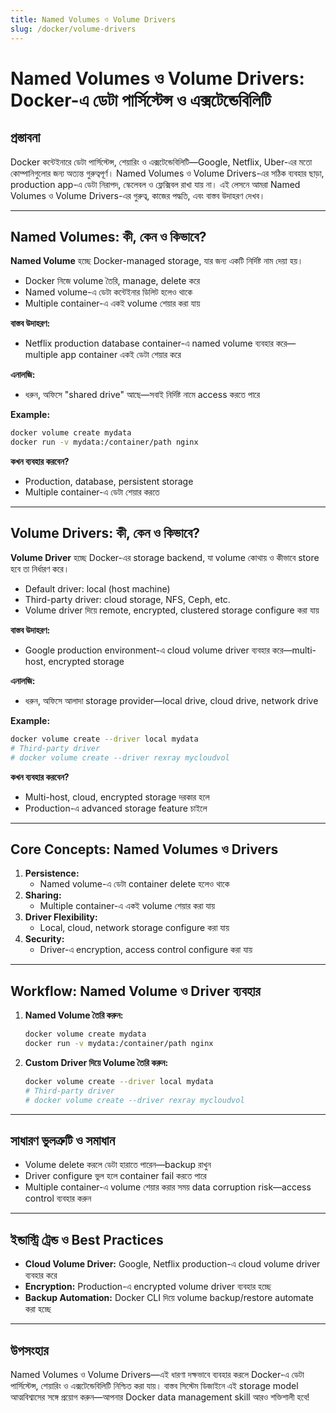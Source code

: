```yaml
---
title: Named Volumes ও Volume Drivers
slug: /docker/volume-drivers
---
```


# Named Volumes ও Volume Drivers: Docker-এ ডেটা পার্সিস্টেন্স ও এক্সটেন্ডেবিলিটি

## প্রস্তাবনা

Docker কন্টেইনারে ডেটা পার্সিস্টেন্স, শেয়ারিং ও এক্সটেন্ডেবিলিটি—Google, Netflix, Uber-এর মতো কোম্পানিগুলোর জন্য অত্যন্ত গুরুত্বপূর্ণ। Named Volumes ও Volume Drivers-এর সঠিক ব্যবহার ছাড়া, production app-এ ডেটা নিরাপদ, স্কেলেবল ও ফ্লেক্সিবল রাখা যায় না। এই লেসনে আমরা Named Volumes ও Volume Drivers-এর গুরুত্ব, কাজের পদ্ধতি, এবং বাস্তব উদাহরণ দেখব।

---

## Named Volumes: কী, কেন ও কিভাবে?

**Named Volume** হচ্ছে Docker-managed storage, যার জন্য একটি নির্দিষ্ট নাম দেয়া হয়।

- Docker নিজে volume তৈরি, manage, delete করে
- Named volume-এ ডেটা কন্টেইনার ডিলিট হলেও থাকে
- Multiple container-এ একই volume শেয়ার করা যায়

**বাস্তব উদাহরণ:**
- Netflix production database container-এ named volume ব্যবহার করে—multiple app container একই ডেটা শেয়ার করে

**এনালজি:**
- ধরুন, অফিসে "shared drive" আছে—সবাই নির্দিষ্ট নামে access করতে পারে

**Example:**
```bash
docker volume create mydata
docker run -v mydata:/container/path nginx
```

**কখন ব্যবহার করবেন?**
- Production, database, persistent storage
- Multiple container-এ ডেটা শেয়ার করতে

---

## Volume Drivers: কী, কেন ও কিভাবে?

**Volume Driver** হচ্ছে Docker-এর storage backend, যা volume কোথায় ও কীভাবে store হবে তা নির্ধারণ করে।

- Default driver: local (host machine)
- Third-party driver: cloud storage, NFS, Ceph, etc.
- Volume driver দিয়ে remote, encrypted, clustered storage configure করা যায়

**বাস্তব উদাহরণ:**
- Google production environment-এ cloud volume driver ব্যবহার করে—multi-host, encrypted storage

**এনালজি:**
- ধরুন, অফিসে আলাদা storage provider—local drive, cloud drive, network drive

**Example:**
```bash
docker volume create --driver local mydata
# Third-party driver
# docker volume create --driver rexray mycloudvol
```

**কখন ব্যবহার করবেন?**
- Multi-host, cloud, encrypted storage দরকার হলে
- Production-এ advanced storage feature চাইলে

---

## Core Concepts: Named Volumes ও Drivers

1. **Persistence:**
    - Named volume-এ ডেটা container delete হলেও থাকে
2. **Sharing:**
    - Multiple container-এ একই volume শেয়ার করা যায়
3. **Driver Flexibility:**
    - Local, cloud, network storage configure করা যায়
4. **Security:**
    - Driver-এ encryption, access control configure করা যায়

---

## Workflow: Named Volume ও Driver ব্যবহার

1. **Named Volume তৈরি করুন:**
    ```bash
    docker volume create mydata
    docker run -v mydata:/container/path nginx
    ```
2. **Custom Driver দিয়ে Volume তৈরি করুন:**
    ```bash
    docker volume create --driver local mydata
    # Third-party driver
    # docker volume create --driver rexray mycloudvol
    ```

---

## সাধারণ ভুলত্রুটি ও সমাধান

- Volume delete করলে ডেটা হারাতে পারেন—backup রাখুন
- Driver configure ভুল হলে container fail করতে পারে
- Multiple container-এ volume শেয়ার করার সময় data corruption risk—access control ব্যবহার করুন

---

## ইন্ডাস্ট্রি ট্রেন্ড ও Best Practices

- **Cloud Volume Driver:** Google, Netflix production-এ cloud volume driver ব্যবহার করে
- **Encryption:** Production-এ encrypted volume driver ব্যবহার হচ্ছে
- **Backup Automation:** Docker CLI দিয়ে volume backup/restore automate করা হচ্ছে

---

## উপসংহার

Named Volumes ও Volume Drivers—এই ধারণা দক্ষভাবে ব্যবহার করলে Docker-এ ডেটা পার্সিস্টেন্স, শেয়ারিং ও এক্সটেন্ডেবিলিটি নিশ্চিত করা যায়। বাস্তব সিস্টেম ডিজাইনে এই storage model আত্মবিশ্বাসের সঙ্গে প্রয়োগ করুন—আপনার Docker data management skill আরও শক্তিশালী হবে!
